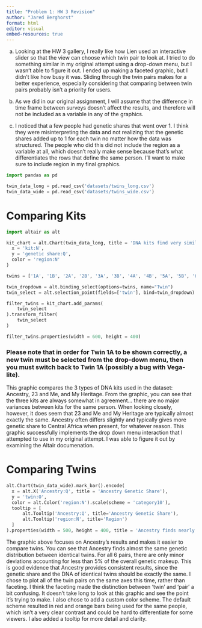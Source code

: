```yaml
---
title: "Problem 1: HW 3 Revision"
author: "Jared Berghorst"
format: html
editor: visual
embed-resources: true
---
```


a. Looking at the HW 3 gallery, I really like how Lien used an interactive slider so that the view can choose which twin pair to look at. I tried to do something similar in my original attempt using a drop-down menu, but I wasn't able to figure it out. I ended up making a faceted graphic, but I didn't like how busy it was. Sliding through the twin pairs makes for a better experience, especially considering that comparing between twin pairs probably isn't a priority for users. 

b. As we did in our original assignment, I will assume that the difference in time frame between surveys doesn't affect the results, and therefore will not be included as a variable in any of the graphics.

c. I noticed that a few people had genetic shares that went over 1. I think they were misinterpreting the data and not realizing that the genetic shares added up to 1 for each twin no matter how the data was structured. The people who did this did not include the region as a variable at all, which doesn't really make sense because that's what differentiates the rows that define the same person. I'll want to make sure to include region in my final graphics.

```python
import pandas as pd

twin_data_long = pd.read_csv('datasets/twins_long.csv')
twin_data_wide = pd.read_csv('datasets/twins_wide.csv')
```

# Comparing Kits

```python
import altair as alt

kit_chart = alt.Chart(twin_data_long, title = 'DNA kits find very similar results among participants, with Ancestry occasionally differing slightly from 23+Me and My Heritage' ).mark_bar().encode(
  x = 'kit:N',
  y = 'genetic share:Q',
  color = 'region:N'
)

twins = ['1A', '1B', '2A', '2B', '3A', '3B', '4A', '4B', '5A', '5B', '6A', '6B']

twin_dropdown = alt.binding_select(options=twins, name="Twin")
twin_select = alt.selection_point(fields=['twin'], bind=twin_dropdown)

filter_twins = kit_chart.add_params(
    twin_select
).transform_filter(
    twin_select
)

filter_twins.properties(width = 600, height = 400)
```

### Please note that in order for Twin 1A to be shown correctly, a new twin must be selected from the drop-down menu, then you must switch back to Twin 1A (possibly a bug with Vega-lite).

This graphic compares the 3 types of DNA kits used in the dataset: Ancestry, 23 and Me, and My Heritage. From the graphic, you can see that the three kits are always somewhat in agreement... there are no major variances between kits for the same person. When looking closely, however, it does seem that 23 and Me and My Heritage are typically almost exactly the same. Ancestry often differs slightly and typically gives more genetic share to Central Africa when present, for whatever reason. This graphic successfully implements the drop down menu interaction that I attempted to use in my original attempt. I was able to figure it out by examining the Altair documenation.

# Comparing Twins

```python
alt.Chart(twin_data_wide).mark_bar().encode(
  x = alt.X('Ancestry:Q', title = 'Ancestry Genetic Share'),
  y = 'twin:O',
  color = alt.Color('region:N').scale(scheme = 'category10'),
  tooltip = [
      alt.Tooltip('Ancestry:Q', title='Ancestry Genetic Share'),
      alt.Tooltip('region:N', title='Region')
  ]
).properties(width = 500, height = 400, title = 'Ancestry finds nearly identical genetic shares between identical twins')
```

The graphic above focuses on Ancestry's results and makes it easier to compare twins. You can see that Ancestry finds almost the same genetic distribution between identical twins. For all 6 pairs, there are only minor deviations accounting for less than 5% of the overall genetic makeup. This is good evidence that Ancestry provides consistent results, since the genetic share and the DNA of identical twins should be exactly the same. I chose to plot all of the twin pairs on the same axes this time, rather than faceting. I think the faceting made the distinction between 'twin' and 'pair' a bit confusing. It doesn't take long to look at this graphic and see the point it's trying to make. I also chose to add a custom color scheme. The default scheme resulted in red and orange bars being used for the same people, which isn't a very clear contrast and could be hard to differentiate for some viewers. I also added a tooltip for more detail and clarity.




